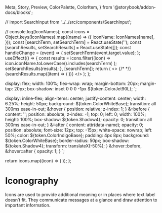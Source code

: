   Meta,
  Story,
  Preview,
  ColorPalette,
  ColorItem,
} from '@storybook/addon-docs/blocks';



// import SearchInput from '../../src/components/SearchInput';

  // console.log(IconNames);
  const icons = Object.keys(IconNames).map((name) => ({
    iconName: IconNames[name],
  }));
  const [searchTerm, setSearchTerm] = React.useState('');
  const [searchResults, setSearchResults] = React.useState([]);
  const handleChange = (event) => {
    setSearchTerm(event.target.value);
  };
  useEffect(() => {
    const results = icons.filter((icon) =>
      icon.iconName.toLowerCase().includes(searchTerm)
    );
    setSearchResults(results);
  }, [searchTerm]);
  return (
    <>
      {/* <SearchInput placeholder="Search" isFullWidth value={searchTerm} onChange={handleChange} /> */}
      <IconContainer>
        {searchResults.map((item) => (
          <IconItem key={item.iconName} data-name={item.iconName}>
            <Icon size={16} icon={item.iconName} />
          </IconItem>
        ))}
      </IconContainer>
    </>
  );
};

  display: flex;
  width: 100%;
  flex-wrap: wrap;
  margin-bottom: 20px;
  margin-top: 20px;
  box-shadow: inset 0 0 0 -1px ${token.ColorJet90L};
`;

  display: inline-flex;
  align-items: center;
  justify-content: center;
  width: 6.25%;
  height: 50px;
  background: ${token.ColorWhiteBase};
  transition: all 300ms ease-in-out;
  &:hover {
    position: relative;
    z-index: 1;
  }
  &::before {
    content: '';
    position: absolute;
    z-index: -1;
    top: 0;
    left: 0;
    width: 100%;
    height: 100%;
    box-shadow: ${token.Shadow4};
    opacity: 0;
    transition: all 300ms ease-in-out;
  }
  &::after {
    content: attr(data-name);
    opacity: 0;
    position: absolute;
    font-size: 12px;
    top: -15px;
    white-space: nowrap;
    left: 50%;
    color: ${token.ColorIndigoBase};
    padding: 4px 8px;
    background: ${token.ColorWhiteBase};
    border-radius: 50px;
    box-shadow: ${token.Shadow4};
    transform: translateX(-50%);
  }
  &:hover::before,
  &:hover::after {
    opacity: 1;
  }
`;

  return icons.map((icon) => (
    <IconItem key={icon.iconName} data-name={icon.iconName}>
      <Icon size={16} icon={icon.iconName} />
    </IconItem>
  ));
};

<Meta title="Iconography" />

# Iconography

Icons are used to provide additional meaning or in places where text label doesn’t fit. They communicate messages at a glance and draw attention to important information.

<IconGallery />
